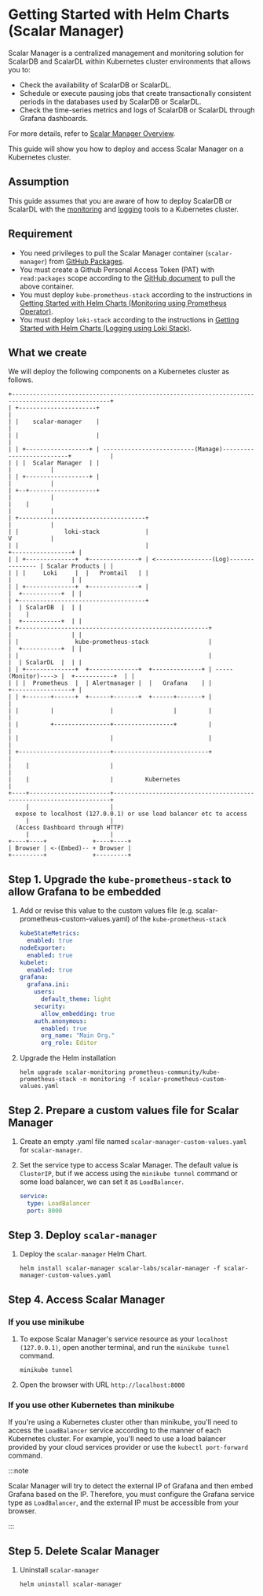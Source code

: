 # Getting Started with Helm Charts (Scalar Manager)

Scalar Manager is a centralized management and monitoring solution for ScalarDB and ScalarDL within Kubernetes cluster environments that allows you to:

* Check the availability of ScalarDB or ScalarDL.
* Schedule or execute pausing jobs that create transactionally consistent periods in the databases used by ScalarDB or ScalarDL.
* Check the time-series metrics and logs of ScalarDB or ScalarDL through Grafana dashboards.

For more details, refer to [Scalar Manager Overview](../scalar-manager/overview.mdx).

This guide will show you how to deploy and access Scalar Manager on a Kubernetes cluster.

## Assumption

This guide assumes that you are aware of how to deploy ScalarDB or ScalarDL with the [monitoring](getting-started-monitoring.mdx) and [logging](getting-started-logging.mdx) tools to a Kubernetes cluster.

## Requirement

* You need privileges to pull the Scalar Manager container (`scalar-manager`) from [GitHub Packages](https://github.com/orgs/scalar-labs/packages).
* You must create a Github Personal Access Token (PAT) with `read:packages` scope according to the [GitHub document](https://docs.github.com/en/github/authenticating-to-github/keeping-your-account-and-data-secure/creating-a-personal-access-token) to pull the above container.
* You must deploy `kube-prometheus-stack` according to the instructions in [Getting Started with Helm Charts (Monitoring using Prometheus Operator)](getting-started-monitoring.mdx).
* You must deploy `loki-stack` according to the instructions in [Getting Started with Helm Charts (Logging using Loki Stack)](getting-started-logging.mdx).

## What we create

We will deploy the following components on a Kubernetes cluster as follows.

```
+--------------------------------------------------------------------------------------------------+
| +----------------------+                                                                         |
| |    scalar-manager    |                                                                         |
| |                      |                                                                         |
| | +------------------+ | --------------------------(Manage)--------------------------+           |
| | |  Scalar Manager  | |                                                             |           |
| | +------------------+ |                                                             |           |
| +--+-------------------+                                                             |           |
|    |                                                                                 |           |
| +------------------------------------+                                               |           |
| |             loki-stack             |                                               V           |
| |                                    |                                       +-----------------+ |
| | +--------------+  +--------------+ | <----------------(Log)--------------- | Scalar Products | |
| | |     Loki     |  |   Promtail   | |                                       |                 | |
| | +--------------+  +--------------+ |                                       |  +-----------+  | |
| +------------------------------------+                                       |  | ScalarDB  |  | |
|    |                                                                         |  +-----------+  | |
| +------------------------------------------------------+                     |                 | |
| |                kube-prometheus-stack                 |                     |  +-----------+  | |
| |                                                      |                     |  | ScalarDL  |  | |
| | +--------------+  +--------------+  +--------------+ | -----(Monitor)----> |  +-----------+  | |
| | |  Prometheus  |  | Alertmanager |  |   Grafana    | |                     +-----------------+ |
| | +-------+------+  +------+-------+  +------+-------+ |                                         |
| |         |                |                 |         |                                         |
| |         +----------------+-----------------+         |                                         |
| |                          |                           |                                         |
| +--------------------------+---------------------------+                                         |
|    |                       |                                                                     |
|    |                       |         Kubernetes                                                  |
+----+-----------------------+---------------------------------------------------------------------+
     |                       |
  expose to localhost (127.0.0.1) or use load balancer etc to access
     |                       |
  (Access Dashboard through HTTP)
     |                       |
+----+----+             +----+----+
| Browser | <-(Embed)-- + Browser |
+---------+             +---------+
```

## Step 1. Upgrade the `kube-prometheus-stack` to allow Grafana to be embedded

1. Add or revise this value to the custom values file (e.g. scalar-prometheus-custom-values.yaml) of the `kube-prometheus-stack`
   ```yaml
   kubeStateMetrics:
     enabled: true
   nodeExporter:
     enabled: true
   kubelet:
     enabled: true
   grafana:
     grafana.ini:
       users:
         default_theme: light
       security:
         allow_embedding: true
       auth.anonymous:
         enabled: true
         org_name: "Main Org."
         org_role: Editor
   ```

1. Upgrade the Helm installation
   ```console
   helm upgrade scalar-monitoring prometheus-community/kube-prometheus-stack -n monitoring -f scalar-prometheus-custom-values.yaml
   ```

## Step 2. Prepare a custom values file for Scalar Manager

1. Create an empty .yaml file named `scalar-manager-custom-values.yaml` for `scalar-manager`.

1. Set the service type to access Scalar Manager. The default value is `ClusterIP`, but if we access using the `minikube tunnel` command or some load balancer, we can set it as `LoadBalancer`.
   ```yaml
   service:
     type: LoadBalancer
     port: 8000
   ```

## Step 3. Deploy `scalar-manager`

1. Deploy the `scalar-manager` Helm Chart.
   ```console
   helm install scalar-manager scalar-labs/scalar-manager -f scalar-manager-custom-values.yaml
   ```

## Step 4. Access Scalar Manager

### If you use minikube

1. To expose Scalar Manager's service resource as your `localhost (127.0.0.1)`, open another terminal, and run the `minikube tunnel` command.
   ```console
   minikube tunnel
   ```

1. Open the browser with URL `http://localhost:8000`

### If you use other Kubernetes than minikube

If you're using a Kubernetes cluster other than minikube, you'll need to access the `LoadBalancer` service according to the manner of each Kubernetes cluster. For example, you'll need to use a load balancer provided by your cloud services provider or use the `kubectl port-forward` command.

:::note

Scalar Manager will try to detect the external IP of Grafana and then embed Grafana based on the IP. Therefore, you must configure the Grafana service type as `LoadBalancer`, and the external IP must be accessible from your browser.

:::

## Step 5. Delete Scalar Manager
1. Uninstall `scalar-manager`
   ```console
   helm uninstall scalar-manager
   ```
